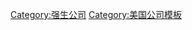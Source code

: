 <noinclude>{{noteTA
|G1=PP
|1=zh-hans:伍德;zh-hk:活;zh-tw:伍德;
}}</noinclude>{{Navbox
|name = 强生公司
|title = [[强生公司]]
|state = {{{state|autocollapse}}}
|listclass = hlist

 | group1 = 董事会
 | list1  =
* 现任董事长和首席执行官：[[亚历克斯·戈尔斯基]]
*{{le|羅拔·活·莊臣一世|Robert Wood Johnson I}}
*{{le|占士·活·莊臣|James Wood Johnson}}
*{{le|羅拔·活·莊臣二世|Robert Wood Johnson II}}
*[[羅拔·活·莊臣三世]]
*{{le|菲臘·B·荷夫曼|Philip B. Hofmann}}
*{{tsl|en|Richard B. Sellars|}}
*{{tsl|en|James E. Burke|}}
*{{tsl|en|Ralph S. Larsen|}}

 | group2  = 子公司
 | list2  =
*{{tsl|en|ALZA||ALZA Corporation}}
*{{tsl|en|Cilag|}}
*{{tsl|en|Crucell|}}
*{{tsl|en|DePuy||DePuy, Inc.}}
*{{tsl|en|Ethicon Endo-Surgery||Ethicon Endo-Surgery, Inc.}}
*{{tsl|en|Ethicon Inc.||Ethicon, Inc.}}
*{{tsl|en|Independence Technology|}}, LLC
*{{tsl|en|Johnson & Johnson Pharmaceutical Research and Development||J&J PRD}}
*{{tsl|en|Janssen Biotech|}}
*[[杨森制药]]
*{{tsl|en|LifeScan|}}
*{{tsl|en|McNeil Consumer Healthcare||McNeil Consumer & Specialty Pharmaceuticals}}
*{{tsl|en|McNeil Nutritionals|}}
*{{tsl|en|Ortho-McNeil Pharmaceutical|}}
*[[露得清]]
*{{tsl|en|Penaten|}}
*{{tsl|en|Tibotec|}}

 | group3  = 主要品牌
 | list3  =
*[[安视优]]
*[[艾惟诺]]
*[[邦迪 (创可贴)|邦迪]]
*{{tsl|en|Benadryl|可他敏}}
*{{tsl|en|Benecol|倍樂醇}}（美国专利）
*Caladryl
*[[可伶可俐]]
*Desitin
*Imodium
*[[强生婴儿]]
*Lactaid
*[[李施德林]]
*Motrin
*{{tsl|en|Mylanta|胃能达}}
*Mylicon
*[[新孢霉素]]
*[[露得清]]
*{{tsl|en|OneTouch Ultra|稳捷血糖仪}}
*[[法莫替丁]]
*Plax
*Rembrandt
*{{tsl|en|Splenda|}}
*[[伪麻黄碱|Sudafed]]
*[[泰诺 (藥品)|泰诺]]
*{{tsl|en|Visine|}}

|belowclass = hlist
|below =
*'''年收入''': [[美元|US$]]743億 {{profit}} (2014[[财政年度]])
*'''年净收入''': [[美元|US$]]163億 {{profit}} (2014[[财政年度]])
*'''雇员人数''': 118,700

}}<noinclude>
{{collapsible option}}
[[Category:强生公司]]
[[Category:美国公司模板]]
</noinclude>